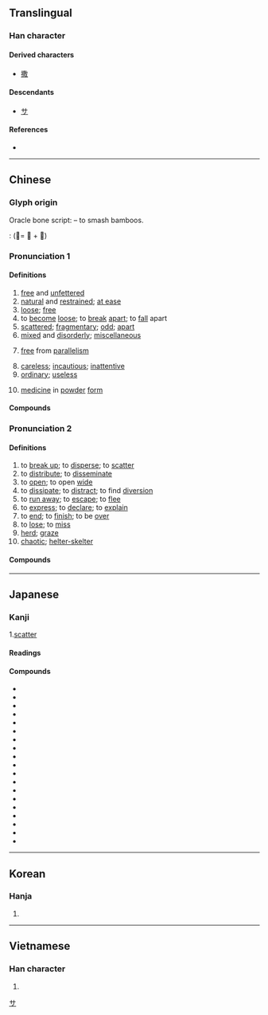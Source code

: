{{character info/new}}
==Translingual==

===Han character===
{{Han char|rn=66|rad=攴|as=08|sn=12|four=48240|canj=TBOK|ids=⿰⿱龷月攵}}

====Derived characters====
* [[撒]]

====Descendants====
* [[サ]]

====References====
* {{Han ref|kx=0472.340|dkj=13265|dj=0825.180|hdz=21465.150|uh=6563|ud=25955|bh=B4B2|bd=46258}}

----

==Chinese==
{{zh-forms}}

===Glyph origin===
{{Han etym}}
Oracle bone script: {{Han compound|竹|攴|ls=ic|t1=bamboo|t2=to knock, to tap}} – to smash bamboos.

''{{w|Shuowen}}'': {{Han compound|肉|𢽳|ls=psc|c1=s|c2=p}} (𢽳= 林 + 攴)

===Pronunciation 1===
{{zh-pron
|m=sǎn
|m-s=
|c=saan2
|c-t=
|g=
|h=pfs=san/sán
|j=
|mb=
|md=sāng
|mn=sóaⁿ/sán
|mn_note=sóaⁿ - vernacular; sán - literary
|mn-t=
|w=2se
|x=
|mc=1
|oc=1,1
|cat=a,v,n
}}

====Definitions====
{{zh-hanzi}}

# [[free]] and [[unfettered]]
# [[natural]] and [[restrained]]; [[at ease]]
# [[loose]]; [[free]]
# to [[become]] [[loose]]; to [[break]] [[apart]]; to [[fall]] apart
# [[scattered]]; [[fragmentary]]; [[odd]]; [[apart]]
# [[mixed]] and [[disorderly]]; [[miscellaneous]]
# {{lb|zh|literature}} [[free]] from [[parallelism]]
# [[careless]]; [[incautious]]; [[inattentive]]
# [[ordinary]]; [[useless]]
# {{lb|zh|TCM}} [[medicine]] in [[powder]] [[form]]

====Compounds====
{{zh-der|fold=1|多道散說|中散大夫|慢散|光皮散兒|廣陵散|嵇中散|一盤散沙|七零八散|一片散沙|散套|樗散|散嗽|散曲|散劑|散居|散誕|散逛|散射|散文詩|散人|散木|散聲|散兵游勇|散地|散光眼|投閒置散|散板|散裝貨|櫟散|懶散|散漫|散帶衡門|散官|散裝|散騎常侍|散手|散逸|散散落落|散樂|散帙|散話|散儒|散沙|湖濱散記|散耍|散散的|散秩|散職|散氏盤|散戶|散兵|散件|散文|閒散|胡說散道|麻沸散|蕭散|駑散|鬆散|拆散}}

===Pronunciation 2===
{{zh-pron
|m=sàn
|m-s=
|c=saan3
|c-t=
|g=
|h=pfs=san
|j=
|mb=
|md=sáng
|mn=sòaⁿ/sàn
|mn_note=sòaⁿ - vernacular; sàn - literary
|mn-t=
|w=2se
|x=
|mc=2
|oc=2,2
|ma=y
|cat=v,n,a
}}

====Definitions====
{{zh-hanzi}}

# to [[break up]]; to [[disperse]]; to [[scatter]]
# to [[distribute]]; to [[disseminate]]
# to [[open]]; to open [[wide]]
# to [[dissipate]]; to [[distract]]; to find [[diversion]]
# to [[run away]]; to [[escape]]; to [[flee]]
# to [[express]]; to [[declare]]; to [[explain]]
# to [[end]]; to [[finish]]; to be [[over]]
# to [[lose]]; to [[miss]]
# [[herd]]; [[graze]]
# [[chaotic]]; [[helter-skelter]]

====Compounds====
{{zh-der|好聚好散|冤魂不散|妻離子散|不見不散|休牛散馬|一哄而散|五零四散|悲歡聚散|悲歡合散|忽聚忽散|彩雲易散|布散|怠散|冰散瓦解|不歡而散|四散|三零四散|分散|一鬨而散|佈散|天女散花|大散關|失散|好離好散|俵散|渙散|散齋|散堂鼓|散髮|星落雲散|瓦解星散|流散|散步|散光|打散|放散|披頭散髮|散絲|散福|攪散|散心|煙消霧散|散播|散散兒|散血草|止戈散馬|散場|散財|散熱器|散衙|曲終人散|散館|散關|潰散|播散|瓦解雲散|散工|煙飛星散|東零西散|散局|破散|破家散業|盛筵必散|散布|盡歡而散|散落|眾散親離|擴散|疏散|散發|沒散場|散亂|拆散|散伙|散悶|散利|獸聚鳥散|星羅雲散|盛筵易散|散會|消散|滿散|煙消雲散|蒸散作用|蒸散|散開|散攤子|發散|猢猻散|散熱|擴散作用|撲散|散夥|星離雨散|星散|散失|耗散|雨零星散|雲收雨散|雨散雲收|聚散|魂飄魄散|風流雨散|雲消霧散|骨肉離散|趕散|魄散魂飛|給散|蕩散|鳥散|解散|雲收霧散|遣散|雨來散|零零散散|舒散|集散地|罷散|走散|遣散費|鳥獸散|魚驚鳥散|魄散九霄|零散|驅散|風流雲散|迸散|飛散|飄散|精神渙散|鳥散魚潰|解散權|魚潰鳥散|雲消雨散|雲散風流|離散|魂銷魄散|陰魂不散|色散|雲散|逃散|集散|行散|魂飛魄散}}

{{zh-cat|Intermediate}}

----

==Japanese==

===Kanji===
{{ja-kanji|grade=4|rs=攴08}}

1.[[scatter]]

====Readings====
{{ja-readings
|goon=さん
|kanon=さん
|kun=ち-らかす, ち-る, ち-らす, ち-らかる
}}

====Compounds====
* {{ja-r|散逸|さんいつ}}
* {{ja-r|散開|さんかい}}
* {{ja-r|散見|さんけん}}
* {{ja-r|散光|さんこう}}
* {{ja-r|散在|さんざい}}
* {{ja-r|散財|さんざい}}
* {{ja-r|散策|さんさく}}
* {{ja-r|散々|さんざん}}
* {{ja-r|散水|さんすい}}
* {{ja-r|散村|さんそん}}
* {{ja-r|散弾|さんだん}}
* {{ja-r|散発|さんぱつ}}
* {{ja-r|散髪|さんぱつ}}
* {{ja-r|散布|さんぷ}}
* {{ja-r|散文|さんぶん}}
* {{ja-r|散歩|さんぽ}}
* {{ja-r|散漫|さんまん}}
* {{ja-r|散乱|さんらん}}
* {{ja-r|散蓮華|ちりれんげ}}

[[Category:Han characters from which katakana were derived|サ]]

----

==Korean==

===Hanja===
{{ko-hanja|hangeul=산|eumhun=|rv=san|mr=san|y=san}}

# {{defn|lang=ko|sort=攴08}}

----

==Vietnamese==

===Han character===
{{vi-hantu|[[tản]], [[tảng]], [[tan]], [[tởn]], [[tán]]|rs=攴08}}

# {{defn|lang=vi|sort=攴08}}